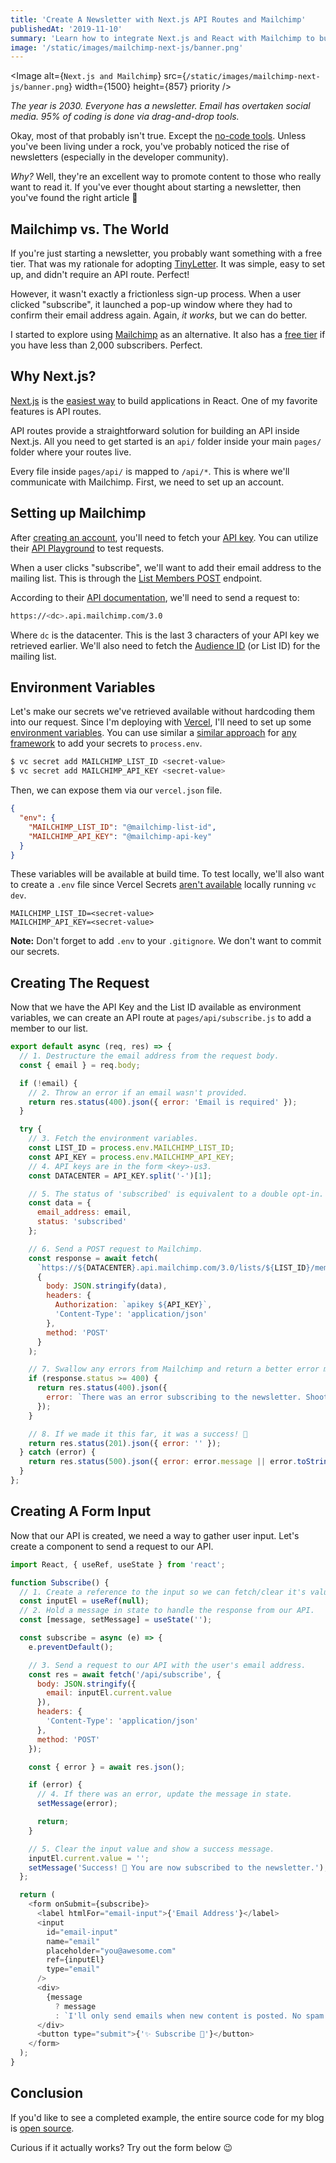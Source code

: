 ```yaml
---
title: 'Create A Newsletter with Next.js API Routes and Mailchimp'
publishedAt: '2019-11-10'
summary: 'Learn how to integrate Next.js and React with Mailchimp to build a newsletter subscription form.'
image: '/static/images/mailchimp-next-js/banner.png'
---
```


<Image
  alt={`Next.js and Mailchimp`}
  src={`/static/images/mailchimp-next-js/banner.png`}
  width={1500}
  height={857}
  priority
/>

_The year is 2030. Everyone has a newsletter. Email has overtaken social media. 95% of coding is done via drag-and-drop tools._

Okay, most of that probably isn't true. Except the [no-code tools](https://webflow.com/).
Unless you've been living under a rock, you've probably noticed the rise of newsletters (especially in the developer community).

_Why?_ Well, they're an excellent way to promote content to those who really want to read it. If you've ever thought about starting a newsletter, then you've found the right article 🎉

## Mailchimp vs. The World

If you're just starting a newsletter, you probably want something with a free tier.
That was my rationale for adopting [TinyLetter](https://tinyletter.com/). It was simple, easy to set up, and didn't require an API route. Perfect!

However, it wasn't exactly a frictionless sign-up process. When a user clicked "subscribe", it launched a pop-up window where they had to confirm their email address again.
Again, _it works_, but we can do better.

I started to explore using [Mailchimp](https://mailchimp.com/) as an alternative. It also has a [free tier](https://mailchimp.com/pricing/) if you have less than 2,000 subscribers. Perfect.

## Why Next.js?

[Next.js](https://nextjs.org/) is the [easiest way](https://masteringnextjs.com/learn-next-js) to build applications in React. One of my favorite features is API routes.

API routes provide a straightforward solution for building an API inside Next.js.
All you need to get started is an `api/` folder inside your main `pages/` folder where your routes live.

Every file inside `pages/api/` is mapped to `/api/*`. This is where we'll communicate with Mailchimp.
First, we need to set up an account.

## Setting up Mailchimp

After [creating an account](https://mailchimp.com/help/create-an-account/), you'll need to fetch your [API key](https://mailchimp.com/help/about-api-keys/#find+or+generate+your+api+key). You can utilize their [API Playground](https://us1.api.mailchimp.com/playground/?_ga=2.231663199.1180055433.1567349670-195619933.1565803046) to test requests.

When a user clicks "subscribe", we'll want to add their email address to the mailing list. This is through the [List Members POST](https://developer.mailchimp.com/documentation/mailchimp/reference/lists/members/#create-post_lists_list_id_members) endpoint.

According to their [API documentation](https://developer.mailchimp.com/documentation/mailchimp/guides/get-started-with-mailchimp-api-3/), we'll need to send a request to:

```bash
https://<dc>.api.mailchimp.com/3.0
```

Where `dc` is the datacenter. This is the last 3 characters of your API key we retrieved earlier. We'll also need to fetch the [Audience ID](https://mailchimp.com/help/find-audience-id/) (or List ID) for the mailing list.

## Environment Variables

Let's make our secrets we've retrieved available without hardcoding them into our request. Since I'm deploying with [Vercel](https://vercel.com), I'll need to set up some [environment variables](https://zeit.co/docs/v2/build-step#using-environment-variables-and-secrets).
You can use similar a [similar approach](https://create-react-app.dev/docs/adding-custom-environment-variables) for [any framework](https://www.gatsbyjs.org/docs/environment-variables/) to add your secrets to `process.env`.

```bash
$ vc secret add MAILCHIMP_LIST_ID <secret-value>
$ vc secret add MAILCHIMP_API_KEY <secret-value>
```

Then, we can expose them via our `vercel.json` file.

```json:vercel.json
{
  "env": {
    "MAILCHIMP_LIST_ID": "@mailchimp-list-id",
    "MAILCHIMP_API_KEY": "@mailchimp-api-key"
  }
}
```

These variables will be available at build time. To test locally, we'll also want to create a `.env` file since Vercel Secrets [aren't available](https://zeit.co/docs/v2/serverless-functions/env-and-secrets/) locally running `vc dev`.

```bash:.env
MAILCHIMP_LIST_ID=<secret-value>
MAILCHIMP_API_KEY=<secret-value>
```

**Note:** Don't forget to add `.env` to your `.gitignore`. We don't want to commit our secrets.

## Creating The Request

Now that we have the API Key and the List ID available as environment variables, we can create an API route at `pages/api/subscribe.js` to add a member to our list.

```js:pages/api/subscribe.js
export default async (req, res) => {
  // 1. Destructure the email address from the request body.
  const { email } = req.body;

  if (!email) {
    // 2. Throw an error if an email wasn't provided.
    return res.status(400).json({ error: 'Email is required' });
  }

  try {
    // 3. Fetch the environment variables.
    const LIST_ID = process.env.MAILCHIMP_LIST_ID;
    const API_KEY = process.env.MAILCHIMP_API_KEY;
    // 4. API keys are in the form <key>-us3.
    const DATACENTER = API_KEY.split('-')[1];

    // 5. The status of 'subscribed' is equivalent to a double opt-in.
    const data = {
      email_address: email,
      status: 'subscribed'
    };

    // 6. Send a POST request to Mailchimp.
    const response = await fetch(
      `https://${DATACENTER}.api.mailchimp.com/3.0/lists/${LIST_ID}/members`,
      {
        body: JSON.stringify(data),
        headers: {
          Authorization: `apikey ${API_KEY}`,
          'Content-Type': 'application/json'
        },
        method: 'POST'
      }
    );

    // 7. Swallow any errors from Mailchimp and return a better error message.
    if (response.status >= 400) {
      return res.status(400).json({
        error: `There was an error subscribing to the newsletter. Shoot me an email at [me@leerob.io] and I'll add you to the list.`
      });
    }

    // 8. If we made it this far, it was a success! 🎉
    return res.status(201).json({ error: '' });
  } catch (error) {
    return res.status(500).json({ error: error.message || error.toString() });
  }
};
```

## Creating A Form Input

Now that our API is created, we need a way to gather user input. Let's create a component to send a request to our API.

```js:components/Subscribe.js
import React, { useRef, useState } from 'react';

function Subscribe() {
  // 1. Create a reference to the input so we can fetch/clear it's value.
  const inputEl = useRef(null);
  // 2. Hold a message in state to handle the response from our API.
  const [message, setMessage] = useState('');

  const subscribe = async (e) => {
    e.preventDefault();

    // 3. Send a request to our API with the user's email address.
    const res = await fetch('/api/subscribe', {
      body: JSON.stringify({
        email: inputEl.current.value
      }),
      headers: {
        'Content-Type': 'application/json'
      },
      method: 'POST'
    });

    const { error } = await res.json();

    if (error) {
      // 4. If there was an error, update the message in state.
      setMessage(error);

      return;
    }

    // 5. Clear the input value and show a success message.
    inputEl.current.value = '';
    setMessage('Success! 🎉 You are now subscribed to the newsletter.');
  };

  return (
    <form onSubmit={subscribe}>
      <label htmlFor="email-input">{'Email Address'}</label>
      <input
        id="email-input"
        name="email"
        placeholder="you@awesome.com"
        ref={inputEl}
        type="email"
      />
      <div>
        {message
          ? message
          : `I'll only send emails when new content is posted. No spam.`}
      </div>
      <button type="submit">{'✨ Subscribe 💌'}</button>
    </form>
  );
}
```

## Conclusion

If you'd like to see a completed example, the entire source code for my blog is [open source](https://github.com/leerob/leerob.io/blob/bfbd33a822fbcbbafd4027aa45884446f6f8ff3c/pages/api/subscribe.js).

Curious if it actually works? Try out the form below 😉

<ProjectCard
  title="React 2025"
  description="Build and deploy a modern Jamstack application using the most popular open-source software."
  href="https://react2025.com/"
  icon="react2025"
/>
